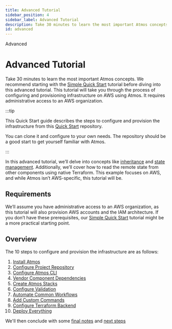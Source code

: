 ```yaml
---
title: Advanced Tutorial
sidebar_position: 4
sidebar_label: Advanced Tutorial
description: Take 30 minutes to learn the most important Atmos concepts.
id: advanced
---
```


<PillBox>Advanced</PillBox>

# Advanced Tutorial

Take 30 minutes to learn the most important Atmos concepts. We recommend starting with the [Simple Quick Start](/quick-start/simple) tutorial before diving into this advanced tutorial. This tutorial will take you through the process of configuring and provisioning infrastructure on AWS using Atmos. It requires administrative access to an AWS organization.

:::tip

This Quick Start guide describes the steps to configure and provision the infrastructure
from this [Quick Start](https://github.com/cloudposse/atmos/tree/main/examples/quick-start-advanced) repository.

You can clone it and configure to your own needs. The repository should be a good start to get yourself familiar with Atmos.

:::

In this advanced tutorial, we’ll delve into concepts like [inheritance](/stacks/inheritance)
and [state management](/core-concepts/components/terraform/state-backend).
Additionally, we’ll cover how to read the remote state from other components using native Terraform.
This example focuses on AWS, and while Atmos isn’t AWS-specific, this tutorial will be.

## Requirements

We’ll assume you have administrative access to an AWS organization, as this tutorial will also provision
AWS accounts and the IAM architecture. If you don’t have these prerequisites, our [Simple Quick Start](/quick-start/simple) tutorial
might be a more practical starting point.

## Overview

The 10 steps to configure and provision the infrastructure are as follows:

1. [Install Atmos](/install)
2. [Configure Project Repository](/quick-start/advanced/configure-repository)
3. [Configure Atmos CLI](/quick-start/advanced/configure-cli)
4. [Vendor Component Dependencies](/quick-start/advanced/vendor-components)
5. [Create Atmos Stacks](/quick-start/advanced/create-atmos-stacks)
6. [Configure Validation](/quick-start/advanced/configure-validation)
7. [Automate Common Workflows](/quick-start/advanced/create-workflows)
8. [Add Custom Commands](/quick-start/advanced/add-custom-commands)
9. [Configure Terraform Backend](/quick-start/advanced/configure-terraform-backend)
10. [Deploy Everything](/quick-start/advanced/provision)

We'll then conclude with some [final notes](/quick-start/advanced/final-notes) and [next steps](/quick-start/advanced/next-steps)



<DocCardList/>
